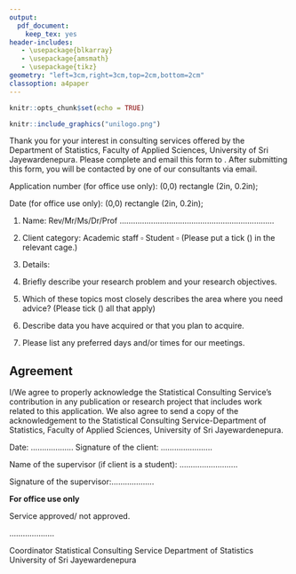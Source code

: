 ```yaml
---
output:
  pdf_document:
    keep_tex: yes
header-includes:
   - \usepackage{blkarray}
   - \usepackage{amsmath}
   - \usepackage{tikz}
geometry: "left=3cm,right=3cm,top=2cm,bottom=2cm"
classoption: a4paper
---
```


```r
knitr::opts_chunk$set(echo = TRUE)
```

```r
knitr::include_graphics("unilogo.png")
```


\begin{center}

\textbf{Statistical Consulting Service}

\textbf{Department of Statistics, Faculty of Applied Sciences} 

\textbf{University of Sri Jayewardenepura}

\textbf{STATISTICAL CONSULTING SERVICES REQUEST FORM}

\end{center}

\noindent\makebox[\linewidth]{\rule{\paperwidth}{0.4pt}}

Thank you for your interest in consulting services offered by the Department of Statistics, Faculty of Applied Sciences, University of Sri Jayewardenepura. Please complete and email this form to \textcolor{blue}{statistical.consultancy@sci.sjp.ac.lk}. After submitting this form, you will be contacted by one of our consultants via email.


Application number (for office use only): \tikz \draw (0,0) rectangle (2in, 0.2in);

Date (for office use only): \tikz \draw (0,0) rectangle (2in, 0.2in);

\noindent\makebox[\linewidth]{\rule{\paperwidth}{0.4pt}}

\vspace{1cm}

1. Name: Rev/Mr/Ms/Dr/Prof .....................................................................

2. Client category: Academic staff $\square$  \hspace{0.5cm} Student $\square$ (Please put a tick (\checkmark) in the relevant cage.)

3. Details:

\begin{table}[!h]
\center
\begin{tabular}{p{7cm}|p{7.5cm}}
\hline
If academic staff & If student \\ \hline
3.1 Faculty: .......... & 3.1 Faculty: ...............  \\ 
3.2 Department: .......... & 3.2 Registration number: ......... \\ 
3.3 Position: ......... & 3.3 Degree program \\ 
3.4 Contact numbers: & \hspace{0.5cm} (a) Undergraduate: \\ 
\hspace{0.8cm} Intercom:.......... & \hspace{0.8cm} Subject:............... \\ 
\hspace{0.8cm} Mobile:.......... & \hspace{0.8cm} Department:........... \\ 
3.5 E-mail address:  & \hspace{0.5cm} (b) Postgraduate (Please circle): \\ 
 & \hspace{0.8cm} Diploma/Masters/MPhil/PhD \\ 
 & \hspace{0.8cm} Specify: ............. \\ 
  & 3.4 Contact number: ............  \\ 
  & 3.5 E-mail address: ............  \\ \hline
\end{tabular}
\end{table}

4. Briefly describe your research problem and your research objectives.



\newpage

5. Which of these topics most closely describes the area where you need advice? (Please tick (\checkmark)  all that apply)

\begin{table}[!h]
\center
\begin{tabular}{l|l}
\hline
Questionnaire design & $\square$ \\ 
Experimental design &  $\square$  \\ 
Sampling &   $\square$ \\
Data cleaning &  $\square$\\
Descriptive analysis of the data &  $\square$\\
Estimation and hypothesis testing &  $\square$\\
Data modeling and model fitting &  $\square$ \\
Time series analysis &  $\square$ \\
Interpretation of the statistical outputs &  $\square$\\
Statistical software &  $\square$\\
Other (please specify) &  $\square$\\
 &  \\
 &  \\
\hline
\end{tabular}
\end{table}

  
6. Describe data you have acquired or that you plan to acquire.

\vspace{3cm}

7. Please list any preferred days and/or times for our meetings.

\vspace{1cm}

## Agreement

I/We agree to properly acknowledge the Statistical Consulting Service's contribution in any publication or research project that includes work related to this application. We also agree to send a copy of the acknowledgement to the Statistical Consulting Service-Department of Statistics, Faculty of Applied Sciences, University of Sri Jayewardenepura.

\vspace{0.5cm}

Date: ................... \hspace{2cm} Signature of the client: .......................

\vspace{1cm}

Name of the supervisor (if client is a student): ..........................

\vspace{0.5cm}

Signature of the supervisor:...................

\noindent\makebox[\linewidth]{\rule{\paperwidth}{0.4pt}}

**For office use only**

Service approved/ not approved.

\hspace{2cm}
....................


Coordinator\newline
Statistical Consulting Service\newline
Department of Statistics\newline
University of Sri Jayewardenepura



